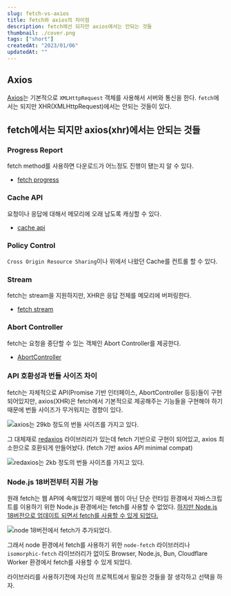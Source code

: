 ```yaml
---
slug: fetch-vs-axios
title: fetch와 axios의 차이점
description: fetch에선 되지만 axios에서는 안되는 것들
thumbnail: ./cover.png
tags: ["short"]
createdAt: "2023/01/06"
updatedAt: ""
---
```


## Axios

[Axios](https://axios-http.com/kr/docs/intro)는 기본적으로 `XMLHttpRequest` 객체를 사용해서
서버와 통신을 한다. `fetch`에서는 되지만 XHR(XMLHttpRequest)에서는 안되는 것들이 있다.

## fetch에서는 되지만 axios(xhr)에서는 안되는 것들

### Progress Report

fetch method를 사용하면 다운로드가 어느정도 진행이 됐는지 알 수 있다.

- [fetch progress](https://javascript.info/fetch-progress)

### Cache API

요청이나 응답에 대해서 메모리에 오래 남도록 캐싱할 수 있다.

- [cache api](https://developer.mozilla.org/en-US/docs/Web/API/Cache)

### Policy Control

`Cross Origin Resource Sharing`이나 위에서 나왔던 Cache를 컨트롤 할 수 있다.

### Stream

fetch는 stream을 지원하지만, XHR은 응답 전체를 메모리에 버퍼링한다.

- [fetch stream](https://web.dev/i18n/ko/fetch-upload-streaming/)

### Abort Controller

fetch는 요청을 중단할 수 있는 객체인 Abort Controller를 제공한다.

- [AbortController](https://developer.mozilla.org/en-US/docs/Web/API/AbortController)

### API 호환성과 번들 사이즈 차이

fetch는 자체적으로 API(Promise 기반 인터페이스, AbortController 등등)들이 구현되어있지만,
axios(XHR)은 fetch에서 기본적으로 제공해주는 기능들을 구현해야 하기 때문에 번들 사이즈가 무거워지는 경향이 있다.

![axios는 29kb 정도의 번들 사이즈를 가지고 있다.](./axios.png)

그 대체재로 [redaxios](https://www.npmjs.com/package/redaxios) 라이브러리가 있는데
fetch 기반으로 구현이 되어있고, axios 최소한으로 호환되게 만들어놨다. (fetch 기반 axios API minimal compat)

![redaxios는 2kb 정도의 번들 사이즈를 가지고 있다.](./redaxios.png)

### Node.js 18버전부터 지원 가능

원래 fetch는 웹 API에 속해있었기 때문에 웹이 아닌 단순 런타임 환경에서 자바스크립트를 이용하기 위한
Node.js 환경에서는 fetch를 사용할 수 없었다. [하지만 Node.js 18버전으로 업데이트 되면서 fetch를 사용할 수 있게 되었다.](https://nodejs.org/de/blog/announcements/v18-release-announce/#fetch-experimental)

![node 18버전에서 fetch가 추가되었다.](./node18.png)

그래서 node 환경에서 fetch를 사용하기 위한 `node-fetch` 라이브러리나 `isomorphic-fetch` 라이브러리가 없이도
Browser, Node.js, Bun, Cloudflare Worker 환경에서 fetch를 사용할 수 있게 되었다.

라이브러리를 사용하기전에 자신의 프로젝트에서 필요한 것들을 잘 생각하고 선택을 하자.
